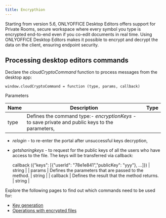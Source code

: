 ```yaml
---
title: Encrypthion
---
```

Starting from version 5.6, ONLYOFFICE Desktop Editors offers support for Private Rooms, secure workspace where every symbol you type is encrypted end-to-end even if you co-edit documents in real time. Using ONLYOFFICE Desktop Editors makes it possible to encrypt and decrypt the data on the client, ensuring endpoint security.

## Processing desktop editors commands

Declare the *cloudCryptoCommand* function to process messages from the desktop app:

```
window.cloudCryptoCommand = function (type, params, callback) 
```

Parameters

| Name     | Description                                                                                                                                                                                                                                                                                                                                                                                      | Type   |
| -------- | ------------------------------------------------------------------------------------------------------------------------------------------------------------------------------------------------------------------------------------------------------------------------------------------------------------------------------------------------------------------------------------------------ | ------ |
| type     | Defines the command type:- *encryptionKeys* - to save private and public keys to the parameters,
- *relogin* - to re-enter the portal after unsuccessful keys decryption,
- *getsharingkeys* - to request for the public keys of all the users who have access to the file. The keys will be transferred via callback:

  callback (\{"keys": \[\{"userId": "78e1e841","publicKey": "yyy"}, ...]}) | string |
| params   | Defines the parameters that are passed to the method.                                                                                                                                                                                                                                                                                                                                            | string |
| callback | Defines the result that the method returns.                                                                                                                                                                                                                                                                                                                                                      | string |

Explore the following pages to find out which commands need to be used for:

* [Key generation](/desktop/addingdms/encryption/keygeneration)
* [Operations with encrypted files](/desktop/addingdms/encryption/operations)
